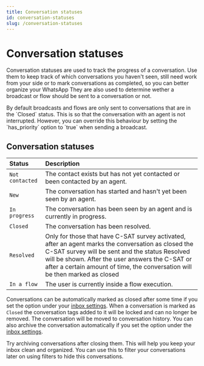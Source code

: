 ```yaml
---
title: Conversation statuses
id: conversation-statuses
slug: /conversation-statuses
---
```


# Conversation statuses

Conversation statuses are used to track the progress of a conversation. Use them to keep track of which conversations you haven't seen, still need work from your side or to mark conversations as completed, so you can better organize your WhatsApp They are also used to determine wether a broadcast or flow should be sent to a conversation or not.

<Tip>
By default broadcasts and flows are only sent to conversations that are in the `Closed` status. This is so that the conversation with an agent is not interrupted. However, you can override this behaviour by setting the `has_priority` option to `true` when sending a broadcast.
</Tip>

## Conversation statuses

| Status          | Description                                                                                                                                                                                                                                                                              |
| :-------------- | :--------------------------------------------------------------------------------------------------------------------------------------------------------------------------------------------------------------------------------------------------------------------------------------- |
| `Not contacted` | The contact exists but has not yet contacted or been contacted by an agent.                                                                                                                                                                                                              |
| `New`           | The conversation has started and hasn't yet been seen by an agent.                                                                                                                                                                                                                       |
| `In progress`   | The conversation has been seen by an agent and is currently in progress.                                                                                                                                                                                                                 |
| `Closed`        | The conversation has been resolved.                                                                                                                                                                                                                                                      |
| `Resolved`      | Only for those that have C-SAT survey activated, after an agent marks the conversation as closed the C-SAT survey will be sent and the status Resolved will be shown. After the user answers the C-SAT or after a certain amount of time, the conversation will be then marked as closed |
| `In a flow`     | The user is currently inside a flow execution.                                                                                                                                                                                                                                           |

Conversations can be automatically marked as closed after some time if you set the option under your [inbox settings](https://app.hilos.io/config/account/inbox). When a conversation is marked as `Closed` the conversation tags added to it will be locked and can no longer be removed. The conversation will be moved to conversation history. You can also archive the conversation automatically if you set the option under the [inbox settings](https://app.hilos.io/config/account/inbox).

<Tip>
Try archiving conversations after closing them. This will help you keep your inbox clean and organized. You can use this to filter your conversations later on using filters to hide this conversations.
</Tip>

